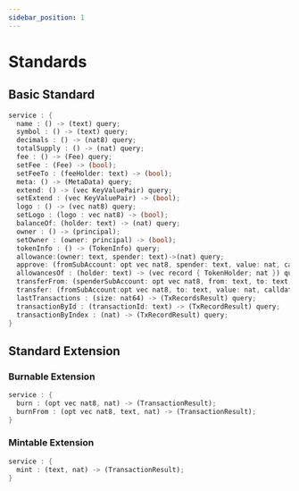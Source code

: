 ```yaml
---
sidebar_position: 1
---
```


# Standards

## Basic Standard
```rust
service : {
  name : () -> (text) query;
  symbol : () -> (text) query;
  decimals : () -> (nat8) query;
  totalSupply : () -> (nat) query;
  fee : () -> (Fee) query;
  setFee : (Fee) -> (bool);
  setFeeTo : (feeHolder: text) -> (bool);
  meta: () -> (MetaData) query;
  extend: () -> (vec KeyValuePair) query;
  setExtend : (vec KeyValuePair) -> (bool);
  logo : () -> (vec nat8) query;
  setLogo : (logo : vec nat8) -> (bool);
  balanceOf: (holder: text) -> (nat) query;
  owner : () -> (principal);
  setOwner : (owner: principal) -> (bool);
  tokenInfo : () -> (TokenInfo) query;
  allowance:(owner: text, spender: text)->(nat) query;
  approve: (fromSubAccount: opt vec nat8, spender: text, value: nat, calldata: opt CallData) -> (TransactionResult);
  allowancesOf : (holder: text) -> (vec record { TokenHolder; nat }) query;
  transferFrom: (spenderSubAccount: opt vec nat8, from: text, to: text,value: nat) ->(TransactionResult);
  transfer: (fromSubAccount:opt vec nat8, to: text, value: nat, calldata: opt CallData) -> (TransactionResult);
  lastTransactions : (size: nat64) -> (TxRecordsResult) query;
  transactionById : (transactionId: text) -> (TxRecordResult) query;
  transactionByIndex : (nat) -> (TxRecordResult) query;
}
```
## Standard Extension
### Burnable Extension
```rust 
service : {
  burn : (opt vec nat8, nat) -> (TransactionResult);
  burnFrom : (opt vec nat8, text, nat) -> (TransactionResult);
}
```

### Mintable Extension
```rust 
service : {
  mint : (text, nat) -> (TransactionResult);
}
```